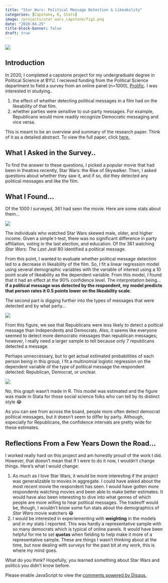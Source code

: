 ```yaml
---
title: "Star Wars: Political Message Detection & Likeability"
categories: [Capstone, R, Stats]
image: /projects/star_wars_capstone/fig1.png
date: "2020-04-25"
title-block-banner: false
draft: true
---
```


![](https://external-content.duckduckgo.com/iu/?u=https%3A%2F%2Fwww.denofgeek.com%2Fwp-content%2Fuploads%2F2020%2F03%2Fstar-wars-the-rise-of-skywalker-novelization-review.jpg%3Ffit%3D1679%252C1112&f=1&nofb=1&ipt=0747b3268c49b6162e3d9803e09d2f6246759edc754714653f109d51e570061b&ipo=images){fig-align="center"}

## Introduction

In 2020, I completed a capstone project for my undergraduate degree in Political Science at BYU. I recieved funding from the Political Science department to field a survey from an online panel (n=1000), [Prolific](https://www.prolific.co/). I was interested in studying..

1. the effect of whether detecting political messages in a film had on the likeability of that film.
2. whether parties were sensitive to out-party messages. For example, Republicans would more readily recognize Democratic messaging and vice versa.

:::{.callout-tip}
This is meant to be an overview and summary of the research paper. Think of it as a detailed abstract. To view the full paper, click [here.](/projects/star_wars_capstone/Capstone%20Project.pdf)
:::

## What I Asked in the Survey..

To find the answer to these questions, I picked a popular movie that had been in theatres recently, Star Wars: the Rise of Skywalker. Then, I asked questions about whether they saw it, and if so, did they detected any political messages and like the film.

## What I Found...

Of the 1000 I surveyed, 361 had seen the movie. Here are some stats about them...

![](/projects/star_wars_capstone/fig2.png)

The individuals who watched Star Wars skewed male, older, and higher income. Given a simple t-test, there was no significant difference in party affiliation, voting in the last election, and education. Of the 361 watching *Star Wars: The Last Jedi*
80 identified a political message.

From this point, I wanted to evaluate whether political message detection led to a decrease in likeability of the film. So, I fit a linear regression model using several demographic variables with the variable of interest using a 10 point scale of likeability as the dependent variable. From this model, I found that it had an effect at the 90% confidence level. The interpretation being... **if a political message was detected by the respondent, my model predicts that person rates it 0.5 points lower on the likeability scale.**

The second part is digging further into the types of messages that were detected and by what party... 

![](/projects/star_wars_capstone/fig4.png)

From this figure, we see that Republicans were less likely to detect a poltical message than Independents and Democrats. Also, it seems like everyone seemed to detect more democratic messages than republican messages; however, I really need a larger sample to tell because only 7 republicans detected a message.

Perhaps unneccessary, but to get actual estimated probabilities of each person being in this group, I fit a multinomial logistic regression on the dependent variable of the type of political message the respondent detected: Republican, Democrat, or unclear.

![](/projects/star_wars_capstone/fig5.png)

:::{.callout-note}
No, this graph wasn't made in R. This model was estimated and the figure was made in Stata for those social science folks who can tell by its distinct style 😂
:::

As you can see from across the board, people more often detect democrat political messages, but it doesn't seem to differ by party. Although, especially for Republicans, the confidence intervals are pretty wide for these estimates.

## Reflections From a Few Years Down the Road...

I worked really hard on this project and am honestly proud of the work I did. However, that doesn't mean that If I were to do it now, I wouldn't change things. Here's what I would change:

1. As much as I love Star Wars, it would be more interesting if the project was generalizable to movies in aggregate. I could have asked about the most recent movie the respondent has seen. I would have gotten more respondents watching movies and been able to make better estimates. It would have also been interesting to dive into what genres of which people are more willing to hear political messages. The tradeoff would be, though, I wouldn't know some fun stats about the demographics of *Star Wars* movie watchers 😂
2. I would be interested in experiementing with **weighting** in the models and in my stats I reported. This was hardly a representative sample with so many democrats which is typical of online panels. It would have been helpful for me to set **quotas** when fielding to help make it more of a representative sample. These are things I wasn't thinking about at the time, but now dealing with surveys for the past bit at my work, this is where my mind goes.

What do you think? Hopefully, you learned something about Star Wars and politics you didn't know before.

<div id="disqus_thread"></div>
<script>
    /**
    *  RECOMMENDED CONFIGURATION VARIABLES: EDIT AND UNCOMMENT THE SECTION BELOW TO INSERT DYNAMIC VALUES FROM YOUR PLATFORM OR CMS.
    *  LEARN WHY DEFINING THESE VARIABLES IS IMPORTANT: https://disqus.com/admin/universalcode/#configuration-variables    */
    var disqus_config = function () {
    this.page.url = 'https://alexbass.me/projects/star_wars_capstone/';  // Replace PAGE_URL with your page's canonical URL variable
    this.page.identifier = 'star_wars_capstone'; // Replace PAGE_IDENTIFIER with your page's unique identifier variable
    };
    (function() { // DON'T EDIT BELOW THIS LINE
    var d = document, s = d.createElement('script');
    s.src = 'https://alexbassc.disqus.com/embed.js';
    s.setAttribute('data-timestamp', +new Date());
    (d.head || d.body).appendChild(s);
    })();
</script>
<noscript>Please enable JavaScript to view the <a href="https://disqus.com/?ref_noscript">comments powered by Disqus.</a></noscript>

<script id="dsq-count-scr" src="//alexbassc.disqus.com/count.js" async></script>